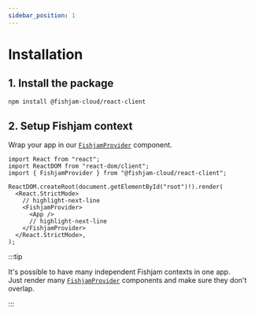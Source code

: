 ```yaml
---
sidebar_position: 1
---
```



# Installation

## 1. Install the package

```bash npm2yarn
npm install @fishjam-cloud/react-client
```

## 2. Setup Fishjam context

Wrap your app in our [`FishjamProvider`](/api/web/functions/FishjamProvider) component.

```tsx
import React from "react";
import ReactDOM from "react-dom/client";
import { FishjamProvider } from "@fishjam-cloud/react-client";

ReactDOM.createRoot(document.getElementById("root")!).render(
  <React.StrictMode>
    // highlight-next-line
    <FishjamProvider>
      <App />
      // highlight-next-line
    </FishjamProvider>
  </React.StrictMode>,
);
```

:::tip

It's possible to have many independent Fishjam contexts in one app.  
Just render many [`FishjamProvider`](/api/web/functions/FishjamProvider) components and make sure they don't overlap.

:::

